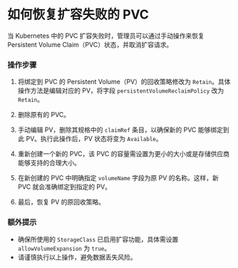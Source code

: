 # 如何恢复扩容失败的 PVC

当 Kubernetes 中的 PVC 扩容失败时，管理员可以通过手动操作来恢复 Persistent Volume Claim（PVC）状态，并取消扩容请求。

### 操作步骤

1. 将绑定到 PVC 的 Persistent Volume（PV）的回收策略修改为 `Retain`。具体操作方法是编辑对应的 PV，将字段 `persistentVolumeReclaimPolicy` 改为 `Retain`。

2. 删除原有的 PVC。

3. 手动编辑 PV，删除其规格中的 `claimRef` 条目，以确保新的 PVC 能够绑定到此 PV。执行此操作后，PV 状态将变为 `Available`。

4. 重新创建一个新的 PVC，该 PVC 的容量需设置为更小的大小或是存储供应商能够支持的合理大小。

5. 在新创建的 PVC 中明确指定 `volumeName` 字段为原 PV 的名称。这样，新 PVC 就会准确绑定到指定的 PV。

6. 最后，恢复 PV 的原回收策略。

### 额外提示

- 确保所使用的 `StorageClass` 已启用扩容功能，具体需设置 `allowVolumeExpansion` 为 `true`。
- 请谨慎执行以上操作，避免数据丢失风险。

